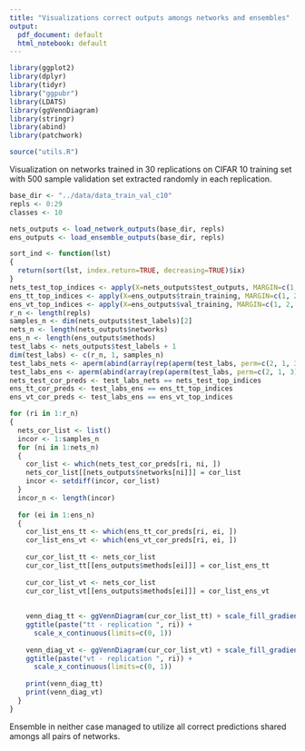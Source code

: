 ```yaml
---
title: "Visualizations correct outputs amongs networks and ensembles"
output:
  pdf_document: default
  html_notebook: default
---
```


```r
library(ggplot2)
library(dplyr)
library(tidyr)
library("ggpubr")
library(LDATS)
library(ggVennDiagram)
library(stringr)
library(abind)
library(patchwork)

source("utils.R")
```

Visualization on networks trained in 30 replications on CIFAR 10 training set with 500 sample validation set extracted randomly in each replication.

```r
base_dir <- "../data/data_train_val_c10"
repls <- 0:29
classes <- 10

nets_outputs <- load_network_outputs(base_dir, repls)
ens_outputs <- load_ensemble_outputs(base_dir, repls)
```

```r
sort_ind <- function(lst)
{
  return(sort(lst, index.return=TRUE, decreasing=TRUE)$ix)
}
nets_test_top_indices <- apply(X=nets_outputs$test_outputs, MARGIN=c(1, 2, 3), FUN=sort_ind)[1, , , ]
ens_tt_top_indices <- apply(X=ens_outputs$train_training, MARGIN=c(1, 2, 3), FUN=sort_ind)[1, , , ]
ens_vt_top_indices <- apply(X=ens_outputs$val_training, MARGIN=c(1, 2, 3), FUN=sort_ind)[1, , , ]
r_n <- length(repls)
samples_n <- dim(nets_outputs$test_labels)[2]
nets_n <- length(nets_outputs$networks)
ens_n <- length(ens_outputs$methods)
test_labs <- nets_outputs$test_labels + 1
dim(test_labs) <- c(r_n, 1, samples_n)
test_labs_nets <- aperm(abind(array(rep(aperm(test_labs, perm=c(2, 1, 3)), nets_n), c(r_n, samples_n, nets_n)), along=3), perm=c(1, 3, 2))
test_labs_ens <- aperm(abind(array(rep(aperm(test_labs, perm=c(2, 1, 3)), ens_n), c(r_n, samples_n, ens_n)), along=3), perm=c(1, 3, 2))
nets_test_cor_preds <- test_labs_nets == nets_test_top_indices
ens_tt_cor_preds <- test_labs_ens == ens_tt_top_indices
ens_vt_cor_preds <- test_labs_ens == ens_vt_top_indices
```

```r
for (ri in 1:r_n)
{
  nets_cor_list <- list()
  incor <- 1:samples_n
  for (ni in 1:nets_n)
  {
    cor_list <- which(nets_test_cor_preds[ri, ni, ])
    nets_cor_list[[nets_outputs$networks[ni]]] = cor_list
    incor <- setdiff(incor, cor_list)
  }
  incor_n <- length(incor)
  
  for (ei in 1:ens_n)
  {
    cor_list_ens_tt <- which(ens_tt_cor_preds[ri, ei, ])
    cor_list_ens_vt <- which(ens_vt_cor_preds[ri, ei, ])
    
    cur_cor_list_tt <- nets_cor_list
    cur_cor_list_tt[[ens_outputs$methods[ei]]] = cor_list_ens_tt
    
    cur_cor_list_vt <- nets_cor_list
    cur_cor_list_vt[[ens_outputs$methods[ei]]] = cor_list_ens_vt
    
    
    venn_diag_tt <- ggVennDiagram(cur_cor_list_tt) + scale_fill_gradient(trans="log10", name="count", limits=c(1, 10000)) +
    ggtitle(paste("tt - replication ", ri)) +
      scale_x_continuous(limits=c(0, 1))
    
    venn_diag_vt <- ggVennDiagram(cur_cor_list_vt) + scale_fill_gradient(trans="log10", name="count", limits=c(1, 10000)) +
    ggtitle(paste("vt - replication ", ri)) +
      scale_x_continuous(limits=c(0, 1))
    
    print(venn_diag_tt)
    print(venn_diag_vt)
  }
}
```
Ensemble in neither case managed to utilize all correct predictions shared amongs all pairs of networks.


